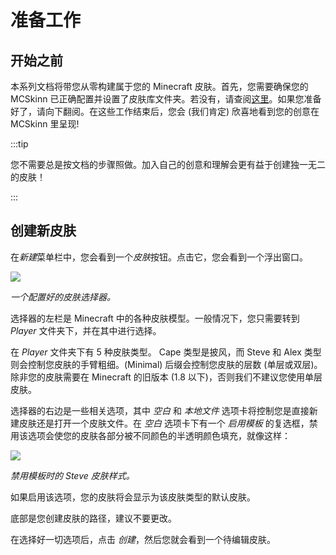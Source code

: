 # 准备工作

## 开始之前

本系列文档将带您从零构建属于您的 Minecraft 皮肤。首先，您需要确保您的 MCSkinn 已正确配置并设置了皮肤库文件夹。若没有，请查阅[这里](../../onboarding)。如果您准备好了，请向下翻阅。在这些工作结束后，您会 (我们肯定) 欣喜地看到您的创意在 MCSkinn 里呈现!

:::tip

您不需要总是按文档的步骤照做。加入自己的创意和理解会更有益于创建独一无二的皮肤！

:::

## 创建新皮肤

在*新建*菜单栏中，您会看到一个*皮肤*按钮。点击它，您会看到一个浮出窗口。

![](a-configured-skin-selector.png)

*一个配置好的皮肤选择器。*

选择器的左栏是 Minecraft 中的各种皮肤模型。一般情况下，您只需要转到 *Player* 文件夹下，并在其中进行选择。

在 *Player* 文件夹下有 5 种皮肤类型。 Cape 类型是披风，而 Steve 和 Alex 类型则会控制您皮肤的手臂粗细。(Minimal) 后缀会控制您皮肤的层数 (单层或双层)。除非您的皮肤需要在 Minecraft 的旧版本 (1.8 以下)，否则我们不建议您使用单层皮肤。

选择器的右边是一些相关选项，其中 *空白* 和 *本地文件* 选项卡将控制您是直接新建皮肤还是打开一个皮肤文件。在 *空白* 选项卡下有一个 *启用模板* 的复选框，禁用该选项会使您的皮肤各部分被不同颜色的半透明颜色填充，就像这样：

![](a-skin-that-disabled-model.png)

*禁用模板时的 Steve 皮肤样式。*

如果启用该选项，您的皮肤将会显示为该皮肤类型的默认皮肤。

底部是您创建皮肤的路径，建议不要更改。

在选择好一切选项后，点击 *创建*，然后您就会看到一个待编辑皮肤。